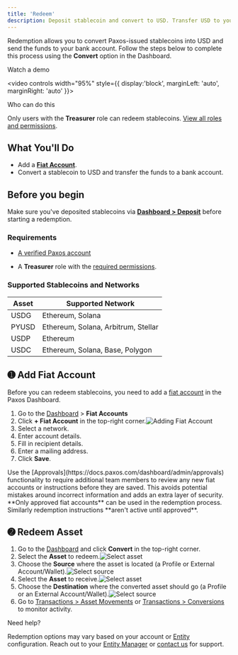 ```yaml
---
title: 'Redeem'
description: Deposit stablecoin and convert to USD. Transfer USD to your bank.
---
```

Redemption allows you to convert Paxos-issued stablecoins into USD and send the funds to your bank account. 
Follow the steps below to complete this process using the **Convert** option in the Dashboard.

<Tip>
Watch a demo

<video
 controls width="95%" style={{ display:'block', marginLeft: 'auto', marginRight: 'auto' }}>
  <source src="/images/usdg-redemption-demo-2.mp4" type="video/mp4" />
</video>

</Tip>

<Warning>

 Who can do this

Only users with the **Treasurer** role can redeem stablecoins. [View all roles and permissions](https://docs.paxos.com/dashboard/roles). 

</Warning>

## What You'll Do

- Add a [**Fiat Account**](https://docs.paxos.com/dashboard/fiat).
- Convert a stablecoin to USD and transfer the funds to a bank account.

## Before you begin

<Tip>

Make sure you've deposited stablecoins via [**Dashboard > Deposit**](https://dashboard.paxos.com/actions/deposit) before starting a redemption.

</Tip>

### Requirements

- [A verified Paxos account](https://docs.paxos.com/dashboard/signin)

- A **Treasurer** role with the [required permissions](https://docs.paxos.com/dashboard/roles).

### Supported Stablecoins and Networks

| Asset | Supported Network |
| ----- | ----- |
| USDG | Ethereum, Solana |
| PYUSD | Ethereum, Solana, Arbitrum, Stellar |
| USDP | Ethereum |
| USDC | Ethereum, Solana, Base, Polygon |

## ➊ Add Fiat Account

Before you can redeem stablecoins, you need to add a [fiat account](https://docs.paxos.com/dashboard/fiat) in the Paxos Dashboard. 

1. Go to the [Dashboard](https://dashboard.paxos.com/) > **Fiat Accounts**   
2. Click **+ Fiat Account** in the top-right corner.![Adding Fiat Account](/images/add-fiat-account.png)  
3. Select a network.  
4. Enter account details.  
5. Fill in recipient details.  
6. Enter a mailing address.  
7. Click **Save**.

<Tip>
Use the [Approvals](https://docs.paxos.com/dashboard/admin/approvals) functionality to require additional team members to review any new fiat accounts or instructions before they are saved. This avoids potential mistakes around incorrect information and adds an extra layer of security. **Only approved fiat accounts** can be used in the redemption process. Similarly redemption instructions **aren't active until approved**.  
</Tip>

## ➋ Redeem Asset

1. Go to the [Dashboard](https://dashboard.paxos.com/) and click **Convert** in the top-right corner.  
2. Select the **Asset** to redeem.![Select asset](/images/redeem-usdg.png)
3. Choose the **Source** where the asset is located (a Profile or External Account/Wallet).![Select source](/images/redeem-select-source.png)
4. Select the **Asset** to receive.![Select asset](/images/redeem-select-asset.png)  
5. Choose the **Destination** where the converted asset should go (a Profile or an External Account/Wallet).![Select source](/images/redeem-destination.png)  
6. Go to [Transactions > Asset Movements](https://dashboard.paxos.com/dashboard/transactions/asset-movements) or [Transactions > Conversions](https://dashboard.paxos.com/dashboard/transactions/conversions) to monitor activity.

<Tip>
Need help?

Redemption options may vary based on your account or [Entity](/guides/dashboard/organization#entities) configuration. Reach out to your [Entity Manager](/guides/dashboard/roles#entity-manager) or [contact us](https://support.paxos.com/hc/en-us/requests/new) for support.

</Tip>
